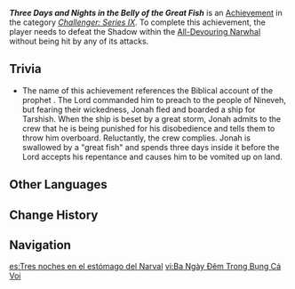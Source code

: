 {{Achievement Infobox
|id           = 82195
|order id     = 2195
|category     = Challenger: Series IX
|description  = Escape the belly of the beast without being hit at all by the phantasm(s) within.
|requirements = 
|primogems    = 5
|tracking     = 
|topic        = All-Devouring Narwhal
|type         = Boss
|quest        = 
|hidden       = 
}}
'''''Three Days and Nights in the Belly of the Great Fish''''' is an [[Achievement]] in the category ''[[Challenger: Series IX]]''. To complete this achievement, the player needs to defeat the Shadow within the [[All-Devouring Narwhal]] without being hit by any of its attacks.
<!--
==Gameplay Notes==
* 

==Gallery==
{{Preview
|size=300px
|file=
|caption=
}}

==Video Guides==
{{EVT
|video1   = 
|caption1 = 
}}
-->

==Trivia==
* The name of this achievement references the Biblical account of the prophet {{w|Jonah}}. The Lord commanded him to preach to the people of Nineveh, but fearing their wickedness, Jonah fled and boarded a ship for Tarshish. When the ship is beset by a great storm, Jonah admits to the crew that he is being punished for his disobedience and tells them to throw him overboard. Reluctantly, the crew complies. Jonah is swallowed by a "great fish" and spends three days inside it before the Lord accepts his repentance and causes him to be vomited up on land.

==Other Languages==
{{Other Languages
|en       = Three Days and Nights in the Belly of the Great Fish
|zhs      = 鲸腹中的三日夜
|zhs_rm   = Jīngfù Zhōng de Sānrìyè
|zht      = 鯨腹中的三日夜
|zht_rm   = Jīngfù Zhōng de Sānrìyè
|zh_tl    = Three Days and Nights in the Belly of the Whale
|ja       = 鯨の腹の中にいた三夜
|ja_rm    = Kujira no Hara no Naka ni Ita San'ya
|ja_tl    = Three Nights in the Whale Belly
|ko       = 고래 배 속에서의 사흘 밤
|ko_rm    = 
|ko_tl    = 
|es       = Tres noches en el estómago del Narval
|es_tl    = Three Nights in the Narwhal's Stomach
|fr       = Trois jours dans le ventre du cétacé
|fr_tl    = Three Days in the Belly of the Cetacean
|ru       = Три дня и три ночи в брюхе рыбины
|ru_tl    = Three Days and Three Nights in the Belly of the Big Fish
|th       = อยู่ในท้องวาฬสามวันสามคืน
|th_rm    = 
|th_tl    = 
|vi       = Ba Ngày Đêm Trong Bụng Cá Voi
|vi_tl    = 
|de       = Drei Tage und drei Nächte im Bauch des großen Fisches
|de_tl    = Three Days and Three Nights in the Belly of the Great Fish
|id       = Tiga Hari Tiga Malam di Perut Paus
|id_tl    = Three Days and Three Nights in the Belly of the Whale
|pt       = Três Dias e Noites na Barriga da Baleia
|pt_tl    = 
|tr       = Büyük Balığın Karnında Üç Gün Üç Gece
|tr_tl    = 
|it       = Tre giorni e tre notti nel ventre del grande pesce
|it_tl    = 
}}

==Change History==
{{Change History|4.6}}

==Navigation==
{{Achievement Navbox}}

[[es:Tres noches en el estómago del Narval]]
[[vi:Ba Ngày Đêm Trong Bụng Cá Voi]]